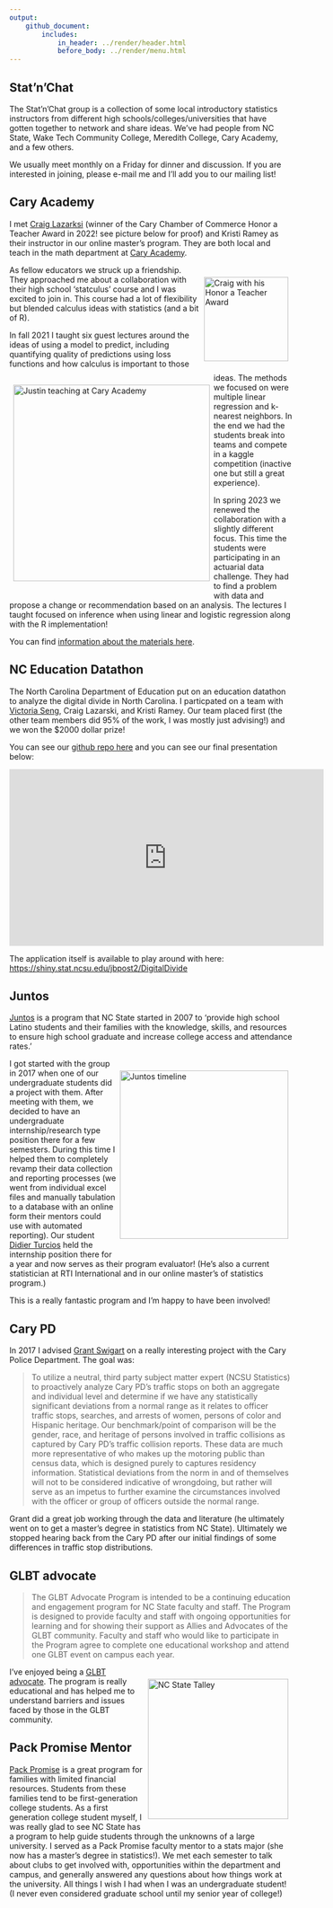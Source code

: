 ```yaml
---
output: 
    github_document:
        includes: 
            in_header: ../render/header.html
            before_body: ../render/menu.html
---
```



## Stat'n'Chat

The Stat'n'Chat group is a collection of some local introductory statistics instructors from different high schools/colleges/universities that have gotten together to network and share ideas. We've had people from NC State, Wake Tech Community College, Meredith College, Cary Academy, and a few others.

We usually meet monthly on a Friday for dinner and discussion.  If you are interested in joining, please e-mail me and I'll add you to our mailing list!

## Cary Academy

I met [Craig Lazarksi](https://www.linkedin.com/in/craig-lazarski/) (winner of the Cary Chamber of Commerce Honor a Teacher Award in 2022! see picture below for proof) and Kristi Ramey as their instructor in our online master's program. They are both local and teach in the math department at [Cary Academy](https://www.caryacademy.org/).

<div style = "float: right; padding: 7px 7px 7px 7px;">
  <img src = "../images/CraigAward.jpg" alt = "Craig with his Honor a Teacher Award" width = "150">
</div> 
As fellow educators we struck up a friendship. They approached me about a collaboration with their high school 'statculus' course and I was excited to join in. This course had a lot of flexibility but blended calculus ideas with statistics (and a bit of R).

<div style = "float: left; padding: 7px 7px 7px 7px;">
  <img src = "../images/JustinCaryAcademy.jpg" alt = "Justin teaching at Cary Academy" width = "350">
</div> 
In fall 2021 I taught six guest lectures around the ideas of using a model to predict, including quantifying quality of predictions using loss functions and how calculus is important to those ideas. The methods we focused on were multiple linear regression and k-nearest neighbors.  In the end we had the students break into teams and compete in a kaggle competition (inactive one but still a great experience). 

In spring 2023 we renewed the collaboration with a slightly different focus. This time the students were participating in an actuarial data challenge. They had to find a problem with data and propose a change or recommendation based on an analysis. The lectures I taught focused on inference when using linear and logistic regression along with the R implementation!

You can find [information about the materials here](https://github.com/jbpost2/caryAcademy).

## NC Education Datathon

The North Carolina Department of Education put on an education datathon to analyze the digital divide in North Carolina. I particpated on a team with [Victoria Seng](https://www.linkedin.com/in/victoria-seng/), Craig Lazarski, and Kristi Ramey. Our team placed first (the other team members did 95% of the work, I was mostly just advising!) and we won the \$2000 dollar prize!

You can see our [github repo here](https://github.com/jbpost2/Edu-tastic) and you can see our final presentation below:

<iframe width="560" height="315" src="https://www.youtube.com/embed/qPrM3FqpAf8" title="YouTube video player" frameborder="0" allow="accelerometer; autoplay; clipboard-write; encrypted-media; gyroscope; picture-in-picture" allowfullscreen></iframe>

The application itself is available to play around with here: <https://shiny.stat.ncsu.edu/jbpost2/DigitalDivide>


## Juntos

[Juntos](https://juntos.dasa.ncsu.edu/#) is a program that NC State started in 2007 to 'provide high school Latino students and their families with the knowledge, skills, and resources to ensure high school graduate and increase college access and attendance rates.'

<div style = "float: right; padding: 7px 7px 7px 7px;">
  <img src = "../images/TL-2.png" alt = "Juntos timeline" width = "300">
</div> 

I got started with the group in 2017 when one of our undergraduate students did a project with them. After meeting with them, we decided to have an undergraduate internship/research type position there for a few semesters. During this time I helped them to completely revamp their data collection and reporting processes (we went from individual excel files and manually tabulation to a database with an online form their mentors could use with automated reporting). Our student [Didier Turcios](https://www.linkedin.com/in/didierturcios/) held the internship position there for a year and now serves as their program evaluator! (He's also a current statistician at RTI International and in our online master's of statistics program.)

This is a really fantastic program and I'm happy to have been involved!

## Cary PD

In 2017 I advised [Grant Swigart](https://www.linkedin.com/in/grantswigart/) on a really interesting project with the Cary Police Department. The goal was:

> To utilize a neutral, third party subject matter expert (NCSU Statistics) to proactively analyze Cary PD’s traffic stops on both an aggregate and individual level and determine if we have any statistically significant deviations from a normal range as it relates to officer traffic stops, searches, and arrests of women, persons of color and Hispanic heritage.  Our benchmark/point of comparison will be the gender, race, and heritage of persons involved in traffic collisions as captured by Cary PD’s traffic collision reports.  These data are much more representative of who makes up the motoring public than census data, which is designed purely to captures residency information. Statistical deviations from the norm in and of themselves will not to be considered indicative of wrongdoing, but rather will serve as an impetus to further examine the circumstances involved with the officer or group of officers outside the normal range.

Grant did a great job working through the data and literature (he ultimately went on to get a master's degree in statistics from NC State). Ultimately we stopped hearing back from the Cary PD after our initial findings of some differences in traffic stop distributions.


## GLBT advocate

> The GLBT Advocate Program is intended to be a continuing education and engagement program for NC State faculty and staff. The Program is designed to provide faculty and staff with ongoing opportunities for learning and for showing their support as Allies and Advocates of the GLBT community. Faculty and staff who would like to participate in the Program agree to complete one educational workshop and attend one GLBT event on campus each year. 

<div style = "float: right; padding: 7px 7px 7px 7px;">
  <img src = "../images/WWW.RespectPack.2017.jpg" alt = "NC State Talley" width = "250">
</div> 

I've enjoyed being a [GLBT advocate](https://diversity.ncsu.edu/glbt/glbt-advocate-list/). The program is really educational and has helped me to understand barriers and issues faced by those in the GLBT community.


## Pack Promise Mentor

[Pack Promise](https://news.ncsu.edu/tag/pack-promise/) is a great program for families with limited financial resources. Students from these families tend to be first-generation college students. As a first generation college student myself, I was really glad to see NC State has a program to help guide students through the unknowns of a large university. I served as a Pack Promise faculty mentor to a stats major (she now has a master's degree in statistics!). We met each semester to talk about clubs to get involved with, opportunities within the department and campus, and generally answered any questions about how things work at the university. All things I wish I had when I was an undergraduate student! (I never even considered graduate school until my senior year of college!)  
